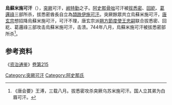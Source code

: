 '''烏蘇米施可汗'''（{{bd||？|744年|catIdx=W}}），[[突厥|突厥]]可汗，[[阙特勤|阙特勤]]之子。[[阿史那骨咄|阿史那骨咄]]可汗被[[拔悉密|拔悉密]]、[[回紇|回紇]]、[[葛邏祿|葛邏祿]]三部所杀，拔悉密酋長自立為[[頡跌伊施可汗|頡跌伊施可汗]]。突厥餘眾共立烏蘇米施可汗，[[唐玄宗|唐玄宗]]想招降烏蘇米施可汗，可汗不理，唐玄宗派[[朔方節度使|朔方節度使]][[王忠嗣|王忠嗣]]联合拔悉密、回紇、葛邏祿三部攻击烏蘇米施可汗，击溃。744年八月，烏蘇米施可汗被拔悉密部所杀<ref>《唐会要》王溥，三载八月。拔悉密攻杀突厥乌苏米施可汗。国人立其弟为白眉可汗。</ref>。

== 参考资料 ==
{{reflist}}
《[[资治通鉴|资治通鉴]]》[[s:資治通鑑/卷215|卷第215]]

{{start box}}
{{s-before|[[頡跌伊施可汗|頡跌伊施可汗]]}}
{{s-title|[[后突厥|后突厥]][[可汗|可汗]]|742年—744年}}
{{s-after|[[白眉可汗|白眉可汗]]}}
{{end box}}

{{北突厥可汗}}

[[Category:突厥可汗|Category:突厥可汗]]
[[Category:阿史那氏|Category:阿史那氏]]